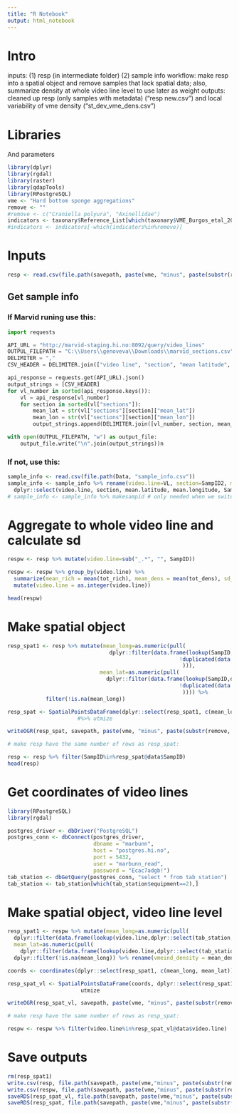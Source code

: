 ```yaml
---
title: "R Notebook"
output: html_notebook
---
```


# Intro

inputs: (1) resp (in intermediate folder) (2) sample info
workflow: make resp into a spatial object and remove samples that lack spatial data; also, summarize density at whole video line level to use later as weight
outputs: cleaned up resp (only samples with metadata) ("resp new.csv") and local variability of vme density ("st_dev_vme_dens.csv")

# Libraries
And parameters
```r
library(dplyr)
library(rgdal)
library(raster)
library(qdapTools)
library(RPostgreSQL)
vme <- "Hard bottom sponge aggregations"
remove <- ""
#remove <- c("Craniella polyura", "Axinellidae")
indicators <- taxonary$Reference_List[which(taxonary$VME_Burgos_etal_2020==vme)]
#indicators <- indicators[-which(indicators%in%remove)]
```


# Inputs
```r
resp <- read.csv(file.path(savepath, paste(vme, "minus", paste(substr(remove, 1,7), collapse=", "), "resp.csv", collapse=" ")))
```

## Get sample info
### If Marvid runing use this:
```python
import requests

API_URL = "http://marvid-staging.hi.no:8092/query/video_lines"
OUTPUL_FILEPATH = "C:\\Users\\genoveva\\Downloads\\marvid_sections.csv"
DELIMITER = ","
CSV_HEADER = DELIMITER.join(["video line", "section", "mean latitude", "mean longitude"])

api_response = requests.get(API_URL).json() 
output_strings = [CSV_HEADER] 
for vl_number in sorted(api_response.keys()):
    vl = api_response[vl_number]
    for section in sorted(vl["sections"]):
        mean_lat = str(vl["sections"][section]["mean_lat"])
        mean_lon = str(vl["sections"][section]["mean_lon"])
        output_strings.append(DELIMITER.join([vl_number, section, mean_lat, mean_lon]))

with open(OUTPUL_FILEPATH, "w") as output_file:
    output_file.write("\n".join(output_strings))n
```

### If not, use this:
```r
sample_info <- read.csv(file.path(Data, "sample_info.csv"))
sample_info <- sample_info %>% rename(video.line=VL, section=SampID2, mean.latitude=y_coord, mean.longitude=x_coord) %>%
  dplyr::select(video.line, section, mean.latitude, mean.longitude, SampID)
# sample_info <- sample_info %>% makesampid # only needed when we switch to using marvid sections
```

# Aggregate to whole video line and calculate sd
```r
respw <- resp %>% mutate(video.line=sub("_.*", "", SampID))

respw <- respw %>% group_by(video.line) %>%
  summarize(mean_rich = mean(tot_rich), mean_dens = mean(tot_dens), sd_dens = sd(vmeind_density)) %>%
  mutate(video.line = as.integer(video.line))

head(respw)
```

# Make spatial object
```r
resp_spat1 <- resp %>% mutate(mean_long=as.numeric(pull(
                                dplyr::filter(data.frame(lookup(SampID,dplyr::select(sample_info, c(SampID, mean.longitude)), missing = NULL)), 
                                                      !duplicated(data.frame(qdapTools::lookup(SampID,dplyr::select(sample_info, c(SampID, mean.longitude)), missing = NULL)))
                                                       ))),
                             mean_lat=as.numeric(pull(
                               dplyr::filter(data.frame(lookup(SampID,dplyr::select(sample_info, c(SampID, mean.latitude)), missing = NULL)), 
                                                      !duplicated(data.frame(qdapTools::lookup(SampID,dplyr::select(sample_info, c(SampID, mean.latitude)), missing = NULL)))
                                                       )))) %>%
            filter(!is.na(mean_long))

resp_spat <- SpatialPointsDataFrame(dplyr::select(resp_spat1, c(mean_long, mean_lat)), dplyr::select(resp_spat1, c(SampID,tot_rich, tot_dens, vmeind_density)))  
                      #%>% utmize

writeOGR(resp_spat, savepath, paste(vme, "minus", paste(substr(remove, 1,7), collapse=", "), "resp_spat"), driver = "ESRI Shapefile", overwrite_layer = TRUE)

# make resp have the same number of rows as resp_spat:

resp <- resp %>% filter(SampID%in%resp_spat@data$SampID)
head(resp)
```

# Get coordinates of video lines
```r
library(RPostgreSQL)
library(rgdal)

postgres_driver <- dbDriver("PostgreSQL")
postgres_conn <- dbConnect(postgres_driver,
                           dbname = "marbunn",
                           host = "postgres.hi.no",
                           port = 5432,
                           user = "marbunn_read",
                           password = "Ecac7adgb!")
tab_station <- dbGetQuery(postgres_conn, "select * from tab_station")
tab_station <- tab_station[which(tab_station$equipment==2),]

```

# Make spatial object, video line level
```r

resp_spat1 <- respw %>% mutate(mean_long=as.numeric(pull(
  dplyr::filter(data.frame(lookup(video.line,dplyr::select(tab_station, c(sample_no, lon_mid_dec)), missing = NULL))))),
  mean_lat=as.numeric(pull(
    dplyr::filter(data.frame(lookup(video.line,dplyr::select(tab_station, c(sample_no, lat_mid_dec)), missing = NULL)))))) %>%
  dplyr::filter(!is.na(mean_long)) %>% rename(vmeind_density = mean_dens)

coords <- coordinates(dplyr::select(resp_spat1, c(mean_long, mean_lat)))

resp_spat_vl <- SpatialPointsDataFrame(coords, dplyr::select(resp_spat1, c(video.line,mean_rich, vmeind_density, sd_dens))) %>%
                       utmize

writeOGR(resp_spat_vl, savepath, paste(vme, "minus", paste(substr(remove, 1,7), collapse=", "),  "resp_spat_vl"), driver = "ESRI Shapefile", overwrite_layer = TRUE)

# make resp have the same number of rows as resp_spat:

respw <- respw %>% filter(video.line%in%resp_spat_vl@data$video.line)
```


# Save outputs
```r
rm(resp_spat1)
write.csv(resp, file.path(savepath, paste(vme,"minus", paste(substr(remove, 1,7), collapse=", "),"resp new.csv", collapse=" ")))
write.csv(respw, file.path(savepath, paste(vme,"minus", paste(substr(remove, 1,7), collapse=", "), "st_dev_vme_dens.csv")), row.names = FALSE)
saveRDS(resp_spat_vl, file.path(savepath, paste(vme,"minus", paste(substr(remove, 1,7), collapse=", "), "resp_Spat_vl.rds")))
saveRDS(resp_spat, file.path(savepath, paste(vme,"minus", paste(substr(remove, 1,7), collapse=", "), "resp_spat.rds")))
```
